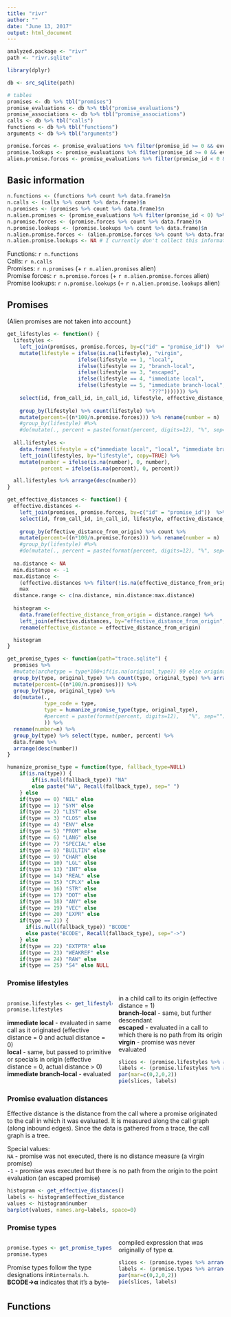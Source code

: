 ```yaml
---
title: "rivr"
author: ""
date: "June 13, 2017"
output: html_document
---
```


```r
analyzed.package <- "rivr"
path <- "rivr.sqlite"
```

```r
library(dplyr)

db <- src_sqlite(path)

# tables
promises <- db %>% tbl("promises")
promise_evaluations <- db %>% tbl("promise_evaluations")
promise_associations <- db %>% tbl("promise_associations")
calls <- db %>% tbl("calls")
functions <- db %>% tbl("functions")
arguments <- db %>% tbl("arguments")

promise.forces <- promise_evaluations %>% filter(promise_id >= 0 && event_type == 15)
promise.lookups <- promise_evaluations %>% filter(promise_id >= 0 && event_type == 0)
alien.promise.forces <- promise_evaluations %>% filter(promise_id < 0 && event_type == 15)
```

## Basic information
``` r
n.functions <- (functions %>% count %>% data.frame)$n
n.calls <- (calls %>% count %>% data.frame)$n
n.promises <- (promises %>% count %>% data.frame)$n
n.alien.promises <- (promise_evaluations %>% filter(promise_id < 0) %>% group_by(promise_id) %>% count %>% data.frame)$promise_id %>% length
n.promise.forces <- (promise.forces %>% count %>% data.frame)$n
n.promise.lookups <- (promise.lookups %>% count %>% data.frame)$n 
n.alien.promise.forces <- (alien.promise.forces %>% count %>% data.frame)$n
n.alien.promise.lookups <- NA # I currently don't collect this information to save space.
```

Functions: `r n.functions`  
Calls: `r n.calls`  
Promises: `r n.promises` (+ `r n.alien.promises` alien)  
Promise forces: `r n.promise.forces` (+ `r n.alien.promise.forces` alien)  
Promise lookups: `r n.promise.lookups` (+ `r n.alien.promise.lookups` alien)  

## Promises

(Alien promises are not taken into account.)
``` r

get_lifestyles <- function() {
  lifestyles <-
    left_join(promises, promise.forces, by=c("id" = "promise_id"))  %>%
    mutate(lifestyle = ifelse(is.na(lifestyle), "virgin",
                       ifelse(lifestyle == 1, "local",
                       ifelse(lifestyle == 2, "branch-local",
                       ifelse(lifestyle == 3, "escaped",
                       ifelse(lifestyle == 4, "immediate local",
                       ifelse(lifestyle == 5, "immediate branch-local",
                                              "???"))))))) %>%
    select(id, from_call_id, in_call_id, lifestyle, effective_distance_from_origin) %>%
      
    group_by(lifestyle) %>% count(lifestyle) %>%
    mutate(percent=((n*100/n.promise.forces))) %>% rename(number = n) 
    #group_by(lifestyle) #%>%
    #do(mutate(., percent = paste(format(percent, digits=12), "%", sep="") ))
  
  all.lifestyles <- 
    data.frame(lifestyle = c("immediate local", "local", "immediate branch-local", "branch-local", "escaped", "virgin")) %>% 
    left_join(lifestyles, by="lifestyle", copy=TRUE) %>% 
    mutate(number = ifelse(is.na(number), 0, number), 
           percent = ifelse(is.na(percent), 0, percent))

  all.lifestyles %>% arrange(desc(number))
}

get_effective_distances <- function() {
  effective.distances <-
    left_join(promises, promise.forces, by=c("id" = "promise_id"))  %>%
    select(id, from_call_id, in_call_id, lifestyle, effective_distance_from_origin) %>%
      
    group_by(effective_distance_from_origin) %>% count %>%
    mutate(percent=((n*100/n.promise.forces))) %>% rename(number = n)
    #group_by(lifestyle) #%>%
    #do(mutate(., percent = paste(format(percent, digits=12), "%", sep="") ))
  
  na.distance <- NA
  min.distance <- -1
  max.distance <- 
    (effective.distances %>% filter(!is.na(effective_distance_from_origin)) %>% data.frame)$effective_distance_from_origin %>% 
    max
  distance.range <- c(na.distance, min.distance:max.distance)
  
  histogram <- 
    data.frame(effective_distance_from_origin = distance.range) %>% 
    left_join(effective.distances, by="effective_distance_from_origin", copy=TRUE) %>% 
    rename(effective_distance = effective_distance_from_origin)

  histogram
}

get_promise_types <- function(path="trace.sqlite") {
  promises %>% 
  #mutate(archetype = type*100+if(is.na(original_type)) 99 else original_type) %>%
  group_by(type, original_type) %>% count(type, original_type) %>% arrange(original_type, type) %>%
  mutate(percent=((n*100/n.promises))) %>%
  group_by(type, original_type) %>% 
  do(mutate(., 
            type_code = type, 
            type = humanize_promise_type(type, original_type), 
            #percent = paste(format(percent, digits=12),   "%", sep="")
            )) %>%
  rename(number=n) %>%
  group_by(type) %>% select(type, number, percent) %>%
  data.frame %>%   
  arrange(desc(number))
}

humanize_promise_type = function(type, fallback_type=NULL)
    if(is.na(type)) {
        if(is.null(fallback_type)) "NA"
        else paste("NA", Recall(fallback_type), sep=" ")
    } else
    if(type == 0) "NIL" else
    if(type == 1) "SYM" else
    if(type == 2) "LIST" else
    if(type == 3) "CLOS" else
    if(type == 4) "ENV" else
    if(type == 5) "PROM" else
    if(type == 6) "LANG" else
    if(type == 7) "SPECIAL" else
    if(type == 8) "BUILTIN" else
    if(type == 9) "CHAR" else
    if(type == 10) "LGL" else
    if(type == 13) "INT" else
    if(type == 14) "REAL" else
    if(type == 15) "CPLX" else
    if(type == 16) "STR" else
    if(type == 17) "DOT" else
    if(type == 18) "ANY" else
    if(type == 19) "VEC" else
    if(type == 20) "EXPR" else
    if(type == 21) {
      if(is.null(fallback_type)) "BCODE"
      else paste("BCODE", Recall(fallback_type), sep="->")
    } else
    if(type == 22) "EXTPTR" else
    if(type == 23) "WEAKREF" else
    if(type == 24) "RAW" else
    if(type == 25) "S4" else NULL

```

### Promise lifestyles

<style>
  .col2 {
    columns: 2 200px;         /* number of columns and width in pixels*/
    -webkit-columns: 2 200px; /* chrome, safari */
    -moz-columns: 2 200px;    /* firefox */
  }
  .wide2 {
    columns: 2 300px 100px;         /* number of columns and width in pixels*/
    -webkit-columns: 2 300px 100px; /* chrome, safari */
    -moz-columns: 2 300px 100px;    /* firefox */
  }
</style>

<div class="col2">
``` r
promise.lifestyles <- get_lifestyles()
promise.lifestyles
```

**immediate local** - evaluated in same call as it originated (effective distance = 0 and actual distance = 0)  
**local** - same, but passed to primitive or specials in origin (effective distance = 0, actual distance > 0)  
**immediate branch-local** - evaluated in a child call to its origin (effective distance = 1)  
**branch-local** - same, but further descendant  
**escaped** - evaluated in a call to which there is no path from its origin  
**virgin** - promise was never evaluated

``` r
slices <- (promise.lifestyles %>% arrange(number))$number
labels <- (promise.lifestyles %>% arrange(number) %>% mutate(lifestyle = ifelse(percent>1, lifestyle, "")))$lifestyle
par(mar=c(0,2,0,2))
pie(slices, labels)
```
</div>

### Promise evaluation distances

Effective distance is the distance from the call where a promise originated to the call in which it was evaluated. It is measured along the call graph (along inbound edges).  Since the data is gathered from a trace, the call graph is a tree.

Special values:  
`NA` - promise was not executed, there is no distance measure (a virgin promise)  
`-1` - promise was executed but there is no path from the origin to the point evaluation (an escaped promise)  

``` r
histogram <- get_effective_distances()
labels <- histogram$effective_distance
values <- histogram$number
barplot(values, names.arg=labels, space=0)
```

### Promise types

<div class="col2">
``` r
promise.types <- get_promise_types()
promise.types
```

Promise types follow the type designations in``Rinternals.h``.  
**BCODE->α** indicates that it's a byte-compiled expression that was originally of type **α**.

``` r
slices <- (promise.types %>% arrange(number))$number
labels <- (promise.types %>% arrange(number) %>% mutate(type = ifelse(percent>1, type, "")))$type
par(mar=c(0,2,0,2))
pie(slices, labels)
```

</div>

## Functions
